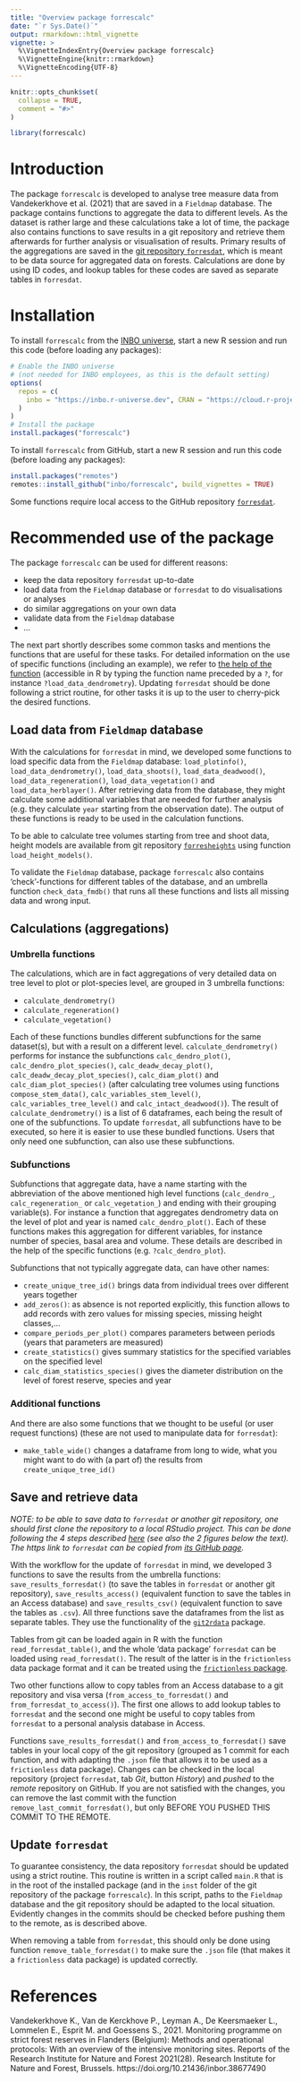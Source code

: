 ```yaml
---
title: "Overview package forrescalc"
date: "`r Sys.Date()`"
output: rmarkdown::html_vignette
vignette: >
  %\VignetteIndexEntry{Overview package forrescalc}
  %\VignetteEngine{knitr::rmarkdown}
  %\VignetteEncoding{UTF-8}
---
```


```r
knitr::opts_chunk$set(
  collapse = TRUE,
  comment = "#>"
)
```

```r
library(forrescalc)
```

# Introduction

The package `forrescalc` is developed to analyse tree measure data from Vandekerkhove et al. (2021) that are saved in a `Fieldmap` database. The package contains functions to aggregate the data to different levels. As the dataset is rather large and these calculations take a lot of time, the package also contains functions to save results in a git repository and retrieve them afterwards for further analysis or visualisation of results. Primary results of the aggregations are saved in the [git repository `forresdat`](https://github.com/inbo/forresdat), which is meant to be data source for aggregated data on forests. Calculations are done by using ID codes, and lookup tables for these codes are saved as separate tables in `forresdat`.

# Installation

To install `forrescalc` from the [INBO universe](https://inbo.r-universe.dev/builds),
start a new R session and run this code (before loading any packages):

```r
# Enable the INBO universe
# (not needed for INBO employees, as this is the default setting)
options(
  repos = c(
    inbo = "https://inbo.r-universe.dev", CRAN = "https://cloud.r-project.org"
  )
)
# Install the package
install.packages("forrescalc")
```

To install `forrescalc` from GitHub, start a new R session and run this code (before loading any packages):

```r
install.packages("remotes")
remotes::install_github("inbo/forrescalc", build_vignettes = TRUE)
```

Some functions require local access to the GitHub repository [`forresdat`](https://github.com/inbo/forresdat).

# Recommended use of the package

The package `forrescalc` can be used for different reasons:

- keep the data repository `forresdat` up-to-date
- load data from the `Fieldmap` database or `forresdat` to do visualisations or analyses
- do similar aggregations on your own data
- validate data from the `Fieldmap` database
- ...

The next part shortly describes some common tasks and mentions the functions that are useful for these tasks. For detailed information on the use of specific functions (including an example), we refer to [the help of the function](https://inbo.github.io/forrescalc/reference/index.html) (accessible in R by typing the function name preceded by a `?`, for instance `?load_data_dendrometry`). Updating `forresdat` should be done following a strict routine, for other tasks it is up to the user to cherry-pick the desired functions.

## Load data from `Fieldmap` database

With the calculations for `forresdat` in mind, we developed some functions to load specific data from the `Fieldmap` database: `load_plotinfo()`, `load_data_dendrometry()`, `load_data_shoots()`, `load_data_deadwood()`, `load_data_regeneration()`, `load_data_vegetation()` and `load_data_herblayer()`. After retrieving data from the database, they might calculate some additional variables that are needed for further analysis (e.g. they calculate `year` starting from the observation date). The output of these functions is ready to be used in the calculation functions.

To be able to calculate tree volumes starting from tree and shoot data, height models are available from git repository [`forresheights`](https://github.com/inbo/forresheights) using function `load_height_models()`.

To validate the `Fieldmap` database, package `forrescalc` also contains 'check'-functions for different tables of the database, and an umbrella function `check_data_fmdb()` that runs all these functions and lists all missing data and wrong input.

## Calculations (aggregations)

### Umbrella functions

The calculations, which are in fact aggregations of very detailed data on tree level to plot or plot-species level, are grouped in 3 umbrella functions:

- `calculate_dendrometry()`
- `calculate_regeneration()`
- `calculate_vegetation()`

Each of these functions bundles different subfunctions for the same dataset(s), but with a result on a different level. `calculate_dendrometry()` performs for instance the subfunctions `calc_dendro_plot()`, `calc_dendro_plot_species()`, `calc_deadw_decay_plot()`, `calc_deadw_decay_plot_species()`, `calc_diam_plot()` and `calc_diam_plot_species()` (after calculating tree volumes using functions `compose_stem_data()`, `calc_variables_stem_level()`, `calc_variables_tree_level()` and `calc_intact_deadwood()`). The result of `calculate_dendrometry()` is a list of 6 dataframes, each being the result of one of the subfunctions. To update `forresdat`, all subfunctions have to be executed, so here it is easier to use these bundled functions. Users that only need one subfunction, can also use these subfunctions.

### Subfunctions

Subfunctions that aggregate data, have a name starting with the abbreviation of the above mentioned high level functions (`calc_dendro_`, `calc_regeneration_` or `calc_vegetation_`) and ending with their grouping variable(s). For instance a function that aggregates dendrometry data on the level of plot and year is named `calc_dendro_plot()`. Each of these functions makes this aggregation for different variables, for instance number of species, basal area and volume. These details are described in the help of the specific functions (e.g. `?calc_dendro_plot`).

Subfunctions that not typically aggregate data, can have other names:

- `create_unique_tree_id()` brings data from individual trees over different years together
- `add_zeros()`: as absence is not reported explicitly, this function allows to add records with zero values for missing species, missing height classes,... 
- `compare_periods_per_plot()` compares parameters between periods (years that parameters are measured)
- `create_statistics()` gives summary statistics for the specified variables on the specified level
- `calc_diam_statistics_species()` gives the diameter distribution on the level of forest reserve, species and year 

### Additional functions

And there are also some functions that we thought to be useful (or user request functions) (these are not used to manipulate data for `forresdat`):

- `make_table_wide()` changes a dataframe from long to wide, what you might want to do with (a part of) the results from `create_unique_tree_id()`

## Save and retrieve data

_NOTE: to be able to save data to `forresdat` or another git repository, one should first clone the repository to a local RStudio project. This can be done following the 4 steps described [here](https://inbo.github.io/git-course/course_rstudio.html#23_clone_a_repo_to_work_locally) (see also the 2 figures below the text). The https link to `forresdat` can be copied from [its GitHub page](https://github.com/inbo/forresdat)._

With the workflow for the update of `forresdat` in mind, we developed 3 functions to save the results from the umbrella functions: `save_results_forresdat()` (to save the tables in `forresdat` or another git repository), `save_results_access()` (equivalent function to save the tables in an Access database) and `save_results_csv()` (equivalent function to save the tables as `.csv`). All three functions save the dataframes from the list as separate tables. They use the functionality of the [`git2rdata`](https://ropensci.github.io/git2rdata/) package.

Tables from git can be loaded again in R with the function `read_forresdat_table()`, and the whole 'data package' `forresdat` can be loaded using `read_forresdat()`.
The result of the latter is in the `frictionless` data package format and it can be treated using the [`frictionless` package](https://docs.ropensci.org/frictionless/).

Two other functions allow to copy tables from an Access database to a git repository and visa versa (`from_access_to_forresdat()` and `from_forresdat_to_access()`). The first one allows to add lookup tables to `forresdat` and the second one might be useful to copy tables from `forresdat` to a personal analysis database in Access.

Functions `save_results_forresdat()` and `from_access_to_forresdat()` save tables in your local copy of the git repository (grouped as 1 commit for each function, and with adapting the `.json` file that allows it to be used as a `frictionless` data package). Changes can be checked in the local repository (project `forresdat`, tab _Git_, button _History_) and _pushed_ to the _remote_ repository on GitHub. If you are not satisfied with the changes, you can remove the last commit with the function `remove_last_commit_forresdat()`, but only BEFORE YOU PUSHED THIS COMMIT TO THE REMOTE.

## Update `forresdat`

To guarantee consistency, the data repository `forresdat` should be updated using a strict routine. This routine is written in a script called `main.R` that is in the root of the installed package (and in the `inst` folder of the git repository of the package `forrescalc`). In this script, paths to the `Fieldmap` database and the git repository should be adapted to the local situation. Evidently changes in the commits should be checked before pushing them to the remote, as is described above.

When removing a table from `forresdat`, this should only be done using function `remove_table_forresdat()` to make sure the `.json` file (that makes it a `frictionless` data package) is updated correctly.

# References

Vandekerkhove K., Van de Kerckhove P., Leyman A., De Keersmaeker L., Lommelen E., Esprit M. and Goessens S., 2021. Monitoring programme on strict forest reserves in Flanders (Belgium): Methods and operational protocols: With an overview of the intensive monitoring sites. Reports of the Research Institute for Nature and Forest 2021(28). Research Institute for Nature and Forest, Brussels. https://doi.org/10.21436/inbor.38677490
